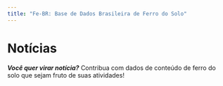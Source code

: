 ```yaml
---
title: "Fe-BR: Base de Dados Brasileira de Ferro do Solo"
---
```


Notícias
=================================

***Você quer virar notícia?*** Contribua com dados de conteúdo de ferro do solo que
sejam fruto de suas atividades!
